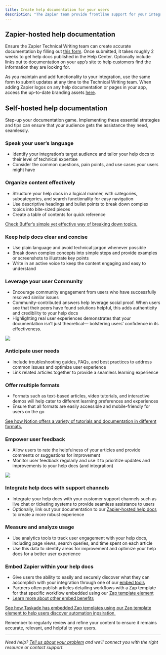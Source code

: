 ```yaml
---
title: Create help documentation for your users
description: "The Zapier team provide frontline support for your integration, and in order to provide the best experience for your users, help documentation about using your integration in Zaps is hosted in the [Zapier Help Center](https://help.zapier.com/hc/en-us)."
---
```

## Zapier-hosted help documentation

Ensure the Zapier Technical Writing team can create accurate documentation by filling out [this form](https://eu.jotform.com/form/202233475923352). Once submitted, it takes roughly 2 weeks to get help docs published in the Help Center. Optionally include links out to documentation on your app’s site to help customers find the information they are looking for.

As you maintain and add functionality to your integration, use the same form to submit updates at any time to the Technical Writing team. When adding Zapier logos on any help documentation or pages in your app, access the up-to-date branding assets [here](https://brand.zapier.com/).

## Self-hosted help documentation

Step-up your documentation game. Implementing these essential strategies and tips can ensure that your audience gets the assistance they need, seamlessly.

### Speak your user’s language

*   Identify your integration’s target audience and tailor your help docs to their level of technical expertise
*   Consider the common questions, pain points, and use cases your users might have

### Organize content effectively

*   Structure your help docs in a logical manner, with categories, subcategories, and search functionality for easy navigation
*   Use descriptive headings and bullet points to break down complex topics into bite-sized pieces
*   Create a table of contents for quick reference

[Check Buffer’s simple yet effective way of breaking down topics.](https://support.buffer.com/article/814-buffer-api-support-zapier-pinterest-and-whats-possible-for-users)

### Keep help docs clear and concise

*   Use plain language and avoid technical jargon whenever possible
*   Break down complex concepts into simple steps and provide examples or screenshots to illustrate key points
*   Write in an active voice to keep the content engaging and easy to understand

### Leverage your user Community

*   Encourage community engagement from users who have successfully resolved similar issues
*   Community-contributed answers help leverage social proof. When users see that their peers have found solutions helpful, this adds authenticity and credibility to your help docs
*   Highlighting real user experiences demonstrates that your documentation isn’t just theoretical— bolstering users’ confidence in its effectiveness.
<Frame>
  <img src="/images/7fe23e47e3167561307b76c49831c07d.png"/>
</Frame>

### Anticipate user needs

*   Include troubleshooting guides, FAQs, and best practices to address common issues and optimize user experience
*   Link related articles together to provide a seamless learning experience

### Offer multiple formats

*   Formats such as text-based articles, video tutorials, and interactive demos will help cater to different learning preferences and experiences
*   Ensure that all formats are easily accessible and mobile-friendly for users on the go

[See how Notion offers a variety of tutorials and documentation in different formats.](https://www.notion.so/help)

### Empower user feedback

*   Allow users to rate the helpfulness of your articles and provide comments or suggestions for improvement
*   Monitor user feedback regularly and use it to prioritize updates and improvements to your help docs (and integration)
<Frame>
  <img src="/images/6da7b22dad9f82b3543f3cd8f9e7d5dc.png"/>
</Frame>

### Integrate help docs with support channels

*   Integrate your help docs with your customer support channels such as live chat or ticketing systems to provide seamless assistance to users
*   Optionally, link out your documentation to our [Zapier-hosted help docs](/publish/user-help) to create a more robust experience

### Measure and analyze usage

*   Use analytics tools to track user engagement with your help docs, including page views, search queries, and time spent on each article
*   Use this data to identify areas for improvement and optimize your help docs for a better user experience

### Embed Zapier within your help docs

*   Give users the ability to easily and securely discover what they can accomplish with your integration through one of our [embed tools](https://zapier.com/partner/solutions/plug-and-play)
*   Partners often publish articles detailing workflows with a Zap template for that specific workflow embedded using our [Zap template element](https://platform.zapier.com/embed/zap-templates)
*   [Learn more about other embed benefits](https://platform.zapier.com/embed/embed-benefits)

[See how Taskade has embedded Zap templates using our Zap template element to help users discover automation inpsiration.](https://www.taskade.com/blog/taskade-zapier-integrations/)

Remember to regularly review and refine your content to ensure it remains accurate, relevant, and helpful to your users.

- - -
_Need help? [Tell us about your problem](https://developer.zapier.com/contact) and we’ll connect you with the right resource or contact support._
